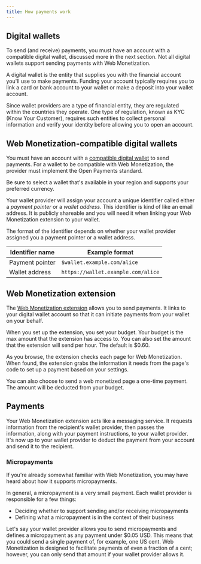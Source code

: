 ```yaml
---
title: How payments work
---
```



## Digital wallets

To send (and receive) payments, you must have an account with a compatible digital wallet, discussed more in the next section. Not all digital wallets support sending payments with Web Monetization. 

A digital wallet is the entity that supplies you with the financial account you'll use to make payments. Funding your account typically requires you to link a card or bank account to your wallet or make a deposit into your wallet account. 

Since wallet providers are a type of financial entity, they are regulated within the countries they operate. One type of regulation, known as KYC (Know Your Customer), requires such entities to collect personal information and verify your identity before allowing you to open an account.

## Web Monetization-compatible digital wallets

You must have an account with a [compatible digital wallet](/resources/wallets) to send payments. For a wallet to be compatible with Web Monetization, the provider must implement the <LinkOut href="https://openpayments.dev">Open Payments</LinkOut> standard. 

Be sure to select a wallet that's available in your region and supports your preferred currency. 

Your wallet provider will assign your account a unique identifier called either a *payment pointer* or a *wallet address*. This identifier is kind of like an email address. It is publicly shareable and you will need it when linking your Web Monetization extension to your wallet. 

The format of the identifier depends on whether your wallet provider assigned you a payment pointer or a wallet address. 

| Identifier name | Example format |
| ------- | -------------- |
| Payment pointer | `$wallet.example.com/alice` |
| Wallet address | `https://wallet.example.com/alice` |

## Web Monetization extension

The [Web Monetization extension](/support/use-extension) allows you to send payments. It links to your digital wallet account so that it can initiate payments from your wallet on your behalf. 

When you set up the extension, you set your budget. Your budget is the max amount that the extension has access to. You can also set the amount that the extension will send per hour. The default is $0.60.

As you browse, the extension checks each page for Web Monetization. When found, the extension grabs the information it needs from the page's code to set up a payment based on your settings.

You can also choose to send a web monetized page a one-time payment. The amount will be deducted from your budget.

## Payments

Your Web Monetization extension acts like a messaging service. It requests information from the recipient's wallet provider, then passes the information, along with your payment instructions, to your wallet provider. It's now up to your wallet provider to deduct the payment from your account and send it to the recipient. 

### Micropayments

If you're already somewhat familiar with Web Monetization, you may have heard about how it supports micropayments.

In general, a micropayment is a very small payment. Each wallet provider is responsible for a few things:
* Deciding whether to support sending and/or receiving micropayments
* Defining what a micropayment is in the context of their business

Let's say your wallet provider allows you to send micropayments and defines a micropayment as any payment under $0.05 USD. This means that you could send a single payment of, for example, one US cent. Web Monetization is designed to facilitate payments of even a fraction of a cent; however, you can only send that amount if your wallet provider allows it.